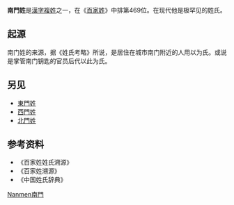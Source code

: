 {{姓氏
|复姓=是
|姓氏=南門
|繁體=南門
|簡體=南门
|拼音=Nánmén
|注音={{拼转注|Nán}}{{拼转注|mén}}
|中国大陆=
|台湾=
|香港=
|澳门=
|新加坡=
|马来西亚=
|新字体=
|旧字体=
|平假名=
|片假名=
|越南=Nam Môn
|谚文=
|文觀部式=
|馬-賴式=
|日语罗马字=
|反切=
|同音字=
|堂号=
|郡望=
|上古=
}}

'''南門姓'''是[[漢字姓氏|漢字]][[複姓|複姓]]之一，在《[[百家姓|百家姓]]》中排第469位。在现代他是极罕见的姓氏。

== 起源 ==
南门姓的来源，据《姓氏考略》所说，是居住在城市南门附近的人用以为氏。或说是掌管南门钥匙的官员后代以此为氏。
==另见==
*[[東門姓|東門姓]]
*[[西門姓|西門姓]]
*[[北門姓|北門姓]]

== 参考资料 ==
{{Reflist|2}}
*《百家姓姓氏溯源》
*《百家姓溯源》
*《中国姓氏辞典》
<references group="注释"/>

{{surname-stub}}

[[Category:複姓|Nanmen南門]]